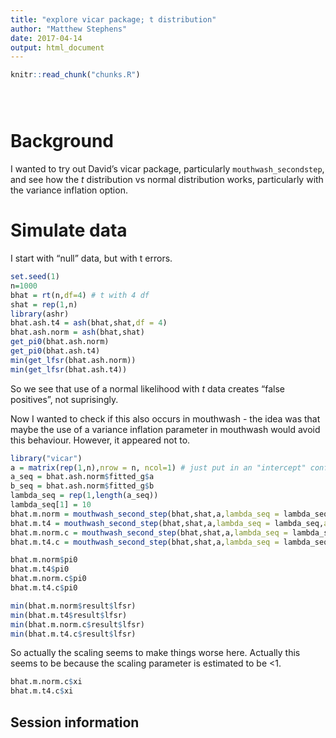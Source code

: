 ```yaml
---
title: "explore vicar package; t distribution"
author: "Matthew Stephens"
date: 2017-04-14
output: html_document
---
```


<!-- The file analysis/chunks.R contains chunks that define default settings
shared across the workflowr files. -->
```r
knitr::read_chunk("chunks.R")
```

<!-- Update knitr chunk options -->
```r
```

<!-- Insert the date the file was last updated -->
```r
```

<!-- Insert the code version (Git commit SHA1) if Git repository exists and R
 package git2r is installed -->
```r
```

# Background

I wanted to try out David's vicar package, particularly `mouthwash_secondstep`, and
see how the $t$ distribution vs normal distribution works, particularly with the variance inflation option.

# Simulate data

I start with "null" data, but with t errors.

```r
set.seed(1)
n=1000
bhat = rt(n,df=4) # t with 4 df
shat = rep(1,n)
library(ashr)
bhat.ash.t4 = ash(bhat,shat,df = 4)
bhat.ash.norm = ash(bhat,shat)
get_pi0(bhat.ash.norm)
get_pi0(bhat.ash.t4)
min(get_lfsr(bhat.ash.norm))
min(get_lfsr(bhat.ash.t4))
```
So we see that use of a normal likelihood with $t$ data creates "false positives",
not suprisingly.

Now I wanted to check if this also occurs in mouthwash - the idea was that
maybe the use of a variance inflation parameter in mouthwash would avoid this behaviour.
However, it appeared not to.
```r
library("vicar")
a = matrix(rep(1,n),nrow = n, ncol=1) # just put in an "intercept" confounder with no effect
a_seq = bhat.ash.norm$fitted_g$a
b_seq = bhat.ash.norm$fitted_g$b
lambda_seq = rep(1,length(a_seq))
lambda_seq[1] = 10
bhat.m.norm = mouthwash_second_step(bhat,shat,a,lambda_seq = lambda_seq,a_seq = a_seq, b_seq=b_seq,mixing_dist = "uniform", likelihood="normal", scale_var = FALSE, degrees_freedom = 100000) #I had to set very high df to get it to run
bhat.m.t4 = mouthwash_second_step(bhat,shat,a,lambda_seq = lambda_seq,a_seq = a_seq, b_seq=b_seq,mixing_dist = "uniform", likelihood="t", scale_var = FALSE, degrees_freedom = 4)
bhat.m.norm.c = mouthwash_second_step(bhat,shat,a,lambda_seq = lambda_seq,a_seq = a_seq, b_seq=b_seq,mixing_dist = "uniform", likelihood="normal", scale_var = TRUE, degrees_freedom = 100000) #I had to set very high df to get it to run
bhat.m.t4.c = mouthwash_second_step(bhat,shat,a,lambda_seq = lambda_seq,a_seq = a_seq, b_seq=b_seq,mixing_dist = "uniform", likelihood="t", scale_var = TRUE, degrees_freedom = 4)

bhat.m.norm$pi0
bhat.m.t4$pi0
bhat.m.norm.c$pi0
bhat.m.t4.c$pi0

min(bhat.m.norm$result$lfsr)
min(bhat.m.t4$result$lfsr)
min(bhat.m.norm.c$result$lfsr)
min(bhat.m.t4.c$result$lfsr)


```

So actually the scaling seems to make things worse here.
Actually this seems to be because the scaling parameter is estimated to be <1.

```r
bhat.m.norm.c$xi
bhat.m.t4.c$xi
```



## Session information

<!-- Insert the session information into the document -->
```r
```
